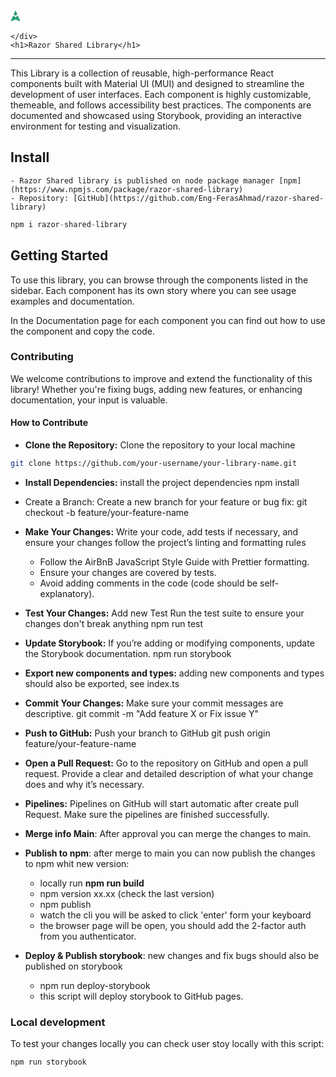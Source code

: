
<Meta title="Get Started" />

<div style={{ width: 'fit-content', margin: 'auto' }}>
    <div style={{ width: 'fit-content', margin: 'auto' }}>
<svg width="16" height="21" viewBox="0 0 16 21" fill="none" xmlns="http://www.w3.org/2000/svg">
    <path d="M5.0098 9.09297C4.73646 8.89773 4.59979 8.80011 4.46414 8.78809C4.34516 8.77754 4.22634 8.80994 4.12918 8.87941C4.0184 8.95862 3.95019 9.11209 3.81376 9.41905L0.775206 16.2558C0.531664 16.8038 0.409889 17.0778 0.461746 17.254C0.506749 17.407 0.622021 17.5294 0.772055 17.5834C0.944936 17.6456 1.22568 17.5403 1.78715 17.3298L7.71913 15.1053C7.82308 15.0663 7.87505 15.0468 7.92852 15.0391C7.97595 15.0322 8.02411 15.0322 8.07154 15.0391C8.12501 15.0468 8.17698 15.0663 8.28093 15.1053L14.2129 17.3298C14.7744 17.5403 15.0551 17.6456 15.228 17.5834C15.378 17.5294 15.4933 17.407 15.5383 17.254C15.5902 17.0778 15.4684 16.8038 15.2249 16.2558L12.1863 9.41905C12.0499 9.11209 11.9817 8.95862 11.8709 8.87941C11.7737 8.80994 11.6549 8.77754 11.5359 8.78809C11.4003 8.80011 11.2636 8.89773 10.9903 9.09297L8.58127 10.8137C8.23357 11.062 7.76649 11.062 7.41879 10.8137L5.0098 9.09297Z" fill="#2BA172"/>
    <path d="M5.06113 6.61281C5.04946 6.63907 5.05787 6.66991 5.08124 6.6866L7.53502 8.4393C7.70233 8.55881 7.78598 8.61856 7.87723 8.64167C7.95781 8.66209 8.04221 8.66209 8.12279 8.64167C8.21403 8.61856 8.29769 8.55881 8.465 8.4393L10.9188 6.6866C10.9421 6.66991 10.9506 6.63907 10.9389 6.61281L8.73106 1.6452C8.49952 1.12425 8.38376 0.863778 8.22244 0.783648C8.08232 0.714045 7.91769 0.714045 7.77757 0.783648C7.61625 0.863778 7.50049 1.12425 7.26896 1.6452L5.06113 6.61281Z" fill="#2BA172"/>
</svg>

    </div>
    <h1>Razor Shared Library</h1>

</div>

---

This Library is a collection of reusable, high-performance React components built with Material UI (MUI) and designed
to streamline the development of user interfaces. Each component is highly customizable, themeable,
and follows accessibility best practices. The components are documented and showcased using Storybook,
providing an interactive environment for testing and visualization.

## Install

    - Razor Shared library is published on node package manager [npm](https://www.npmjs.com/package/razor-shared-library)
    - Repository: [GitHub](https://github.com/Eng-FerasAhmad/razor-shared-library)

```js
npm i razor-shared-library
```

## Getting Started

To use this library, you can browse through the components listed in the sidebar.
Each component has its own story where you can see usage examples and documentation.

In the Documentation page for each component you can find out how to use the component and copy the code.

### Contributing

We welcome contributions to improve and extend the functionality of this library! Whether you're fixing bugs,
adding new features, or enhancing documentation, your input is valuable.

#### How to Contribute

-   **Clone the Repository:** Clone the repository to your local machine

```bash
git clone https://github.com/your-username/your-library-name.git
```

-   **Install Dependencies:** install the project dependencies
    npm install

-   Create a Branch: Create a new branch for your feature or bug fix:
    git checkout -b feature/your-feature-name

-   **Make Your Changes:** Write your code, add tests if necessary, and ensure your changes follow the project’s linting and formatting rules

    -   Follow the AirBnB JavaScript Style Guide with Prettier formatting.
    -   Ensure your changes are covered by tests.
    -   Avoid adding comments in the code (code should be self-explanatory).

-   **Test Your Changes:** Add new Test Run the test suite to ensure your changes don't break anything
    npm run test

-   **Update Storybook:** If you’re adding or modifying components, update the Storybook documentation.
    npm run storybook

-   **Export new components and types:** adding new components and types should also be exported, see index.ts

-   **Commit Your Changes:** Make sure your commit messages are descriptive.
    git commit -m "Add feature X or Fix issue Y"

-   **Push to GitHub:** Push your branch to GitHub
    git push origin feature/your-feature-name

-   **Open a Pull Request:** Go to the repository on GitHub and open a pull request.
    Provide a clear and detailed description of what your change does and why it’s necessary.

-   **Pipelines:** Pipelines on GitHub will start automatic after create pull Request.
    Make sure the pipelines are finished successfully.
-   **Merge info Main**: After approval you can merge the changes to main.

-   **Publish to npm**: after merge to main you can now publish the changes to npm whit new version:

    -   locally run **npm run build**
    -   npm version xx.xx (check the last version)
    -   npm publish
    -   watch the cli you will be asked to click 'enter' form your keyboard
    -   the browser page will be open, you should add the 2-factor auth from you authenticator.

-   **Deploy & Publish storybook**: new changes and fix bugs should also be published on storybook
    -   npm run deploy-storybook
    -   this script will deploy storybook to GitHub pages.

### Local development

To test your changes locally you can check user stoy locally with this script:

```bash
npm run storybook
```
